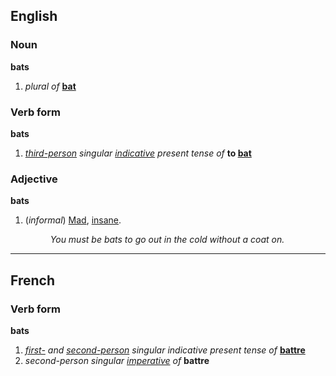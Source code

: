 ==English==
===Noun===
'''bats'''

#''plural of'' '''[[bat]]'''

===Verb form===
'''bats'''

#''[[third-person]] singular [[indicative]] present tense of'' '''to [[bat]]'''

===Adjective===
'''bats'''

#(''informal'') [[Mad]], [[insane]].
#:''You must be bats to go out in the cold without a coat on.''

----
==French==
===Verb form===
'''bats'''

# ''[[first-person|first-]] and [[second-person]] singular indicative present tense of'' '''[[battre]]'''
# ''second-person singular [[imperative]] of'' '''battre'''